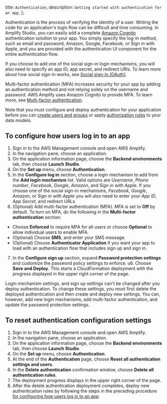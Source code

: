   title: `Authentication`,
  description: `Getting started with authentication for an app`,
};

Authentication is the process of verifying the identity of a user. Writing the code for an application's login flow can be difficult and time consuming. In Amplify Studio, you can easily add a complete [Amazon Cognito](https://aws.amazon.com/cognito/) authentication solution to your app. You simply specify the log-in method, such as email and password, Amazon, Google, Facebook, or Sign in with Apple, and you are provided with the authentication UI component for the entire authentication flow. 

If you choose to add one of the social sign-in login mechanisms, you will also need to specify an app ID, app secret, and redirect URIs. To learn more about how social sign-in works, see [Social sign-in (OAuth)](/lib/auth/social).

Multi-factor authentication (MFA) increases security for your app by adding an authentication method and not relying solely on the username and password. AWS Amplify uses Amazon Cognito to provide MFA. To learn more, see [Multi-factor authentication](/lib/auth/mfa).

Note that you must configure and deploy authentication for your application before you can [create users and groups](/console/auth/user-management) or apply [authorization rules](/console/authz/authorization) to your data models.

## To configure how users log in to an app
1. Sign in to the AWS Management console and open AWS Amplify.
2. In the navigation pane, choose an application.
3. On the application information page, choose the **Backend environments** tab, then choose **Launch Studio**.
4. On the **Set up** menu, choose **Authentication**.
5. In the **Configure log in** section, choose a login mechanism to add from the **Add login mechanism** list. Valid options are *Username*, *Phone number*, *Facebook*, *Google*, *Amazon*, and *Sign in with Apple*. If you choose one of the social sign-in mechanisms, *Facebook*, *Google*, *Amazon*, or *Sign in with Apple* you will also need to enter your *App ID*, *App Secret*, and redirect URLs.
6. (Optional) Add multi-factor authentication (MFA).  MFA is set to **Off** by default. To turn on MFA, do the following in the **Multi-factor authentication** section:
  * Choose **Enforced** to require MFA for all users or choose **Optional** to allow individual users to enable MFA. 
  * (Optional) Choose **SMS**, and enter your SMS message. 
  * (Optional) Choose **Authenticator Application** if you want your app to load with an authentication flow that includes sign up and sign in.
7. In the **Configure sign up** section, expand **Password protection settings** and customize the password policy settings to enforce.
u6. Choose **Save and Deploy**. This starts a CloudFormation deployment with the progress displayed in the upper right corner of the page.

Login mechanism settings, and sign up settings can't be changed after you deploy authentication. To change these settings, you must first delete the deployed authentication and then create and deploy new settings. You can, however, add new login mechanisms, add multi-factor authentication, and update the password protection settings.

[\\]: * (Is the last sentence above true?)

## To reset authentication configuration settings
1. Sign in to the AWS Management console and open AWS Amplify.
2. In the navigation pane, choose an application.
3. On the application information page, choose the **Backend environments** tab, then choose **Launch Studio**.
4. On the **Set up** menu, choose **Authentication**.
5. At the end of the **Authentication** page, choose **Reset all authentication settings and users**.
6. In the **Delete authentication** confirmation window, choose **Delete all authentication rules**.
5. The deployment progress displays in the upper right corner of the page.
6. After the delete authentication deployment completes, deploy new authentication rules by following the steps in the preceding procedure [for configuring how users log in to an app](/console/auth/authentication#to-configure-how-users-log-in-to-an-app).

[\\]: * (What is the consequence of doing the above? What should we warn about?)
